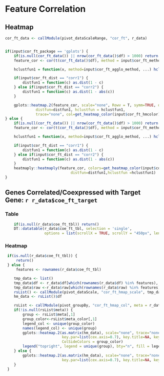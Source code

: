 
# Feature Correlation

## Heatmap

```r

cor_ft_data <- callModule(pivot_dataScaleRange, "cor_ft", r_data)


if(input$cor_ft_package == 'gplots') {
    if(is.null(cor_ft_data()) || nrow(cor_ft_data()$df) > 1000) return ()
    feature_cor <- cor(t(cor_ft_data()$df), method = input$cor_ft_method)

    hclustfun1 = function(x, method=input$cor_ft_agglo_method, ...) hclust(x, method=method, ...)

    if(input$cor_ft_dist == "corr1") {
        distfun1 = function(c) as.dist(1 - c)
    } else if(input$cor_ft_dist == "corr2") {
        distfun1 = function(c) as.dist(1 - abs(c))
    }

    gplots::heatmap.2(feature_cor, scale="none", Rowv = T, symm=TRUE, dendrogram="both",revC=T,
              distfun=distfun1, hclustfun = hclustfun1,
              trace="none", col=get_heatmap_color(input$cor_ft_hmcolor), key.par=list(cex.axis=1), key.title=NA, key.xlab="  ", key.ylab=NA, keysize=1, density.info="density", margins=c(8,6))
} else {
    if(is.null(cor_ft_data()) || nrow(cor_ft_data()$df) > 1000) return ()
    feature_cor <- cor(t(cor_ft_data()$df), method = input$cor_ft_method)

    hclustfun1 = function(x, method=input$cor_ft_agglo_method, ...) hclust(x, method=method, ...)

    if(input$cor_ft_dist == "corr1") {
        distfun1 = function(c) as.dist(1 - c)
    } else if(input$cor_ft_dist == "corr2") {
        distfun1 = function(c) as.dist(1 - abs(c))
    }
    heatmaply::heatmaply(feature_cor, colors=get_heatmap_color(input$cor_ft_hmcolor), scale="none", Rowv = T, symm=TRUE, dendrogram="both", revC=T,
                              distfun=distfun1,hclustfun =hclustfun1)
}

```


## Genes Correlated/Coexpressed with Target Gene: `r r_data$coe_ft_target`

### Table

```r
    if(is.null(r_data$coe_ft_tbl)) return()
    DT::datatable(r_data$coe_ft_tbl, selection = 'single',
                  options = list(scrollX = TRUE, scrollY = "450px", lengthMenu = c(20, 50, 100)))
```

### Heatmap

```r
 if(is.null(r_data$coe_ft_tbl)) {
     return()
 } else {
     features <- rownames(r_data$coe_ft_tbl)

    tmp_data <- list()
    tmp_data$df <- r_data$df[which(rownames(r_data$df) %in% features), ]
    tmp_data$raw <-r_data$raw[which(rownames(r_data$raw) %in% features), ]
    rsList() <- callModule(pivot_dataScale, "cor_ft_hmap_scale", tmp_data)
    hm_data <- rsList()$df

    rsList <- callModule(pivot_groupBy, "cor_ft_hmap_col", meta = r_data$meta)
    if(!is.null(rsList$meta)) {
        group <- rsList$meta[,1]
        group_color<-rsList$meta_color[,1]
        legend_col <- unique(group_color)
        names(legend_col) <- unique(group)
        gplots::heatmap.2(as.matrix(hm_data), scale="none", trace="none", col=RColorBrewer::brewer.pal(9,"Blues"),
                          key.par=list(cex.axis=0.7), key.title=NA, key.xlab="  ", key.ylab=NA, keysize=.7, density.info="density", revC=T, cexCol = 1.2, margins=c(10,15),
                          ColSideColors = group_color)
        legend("topright", legend = unique(group), bty="n", fill = legend_col, text.col = legend_col, border=FALSE, y.intersp = 1.2, cex = 0.9)
    } else {
        gplots::heatmap.2(as.matrix(hm_data), scale="none", trace="none", col=RColorBrewer::brewer.pal(9,"Blues"),
                          key.par=list(cex.axis=0.7), key.title=NA, key.xlab="  ", key.ylab=NA, keysize=.7, density.info="density", revC=T, cexCol = 1.2, margins=c(8,6))
    }
 }

```

